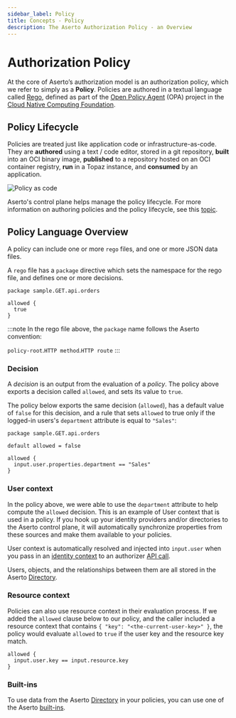 ```yaml
---
sidebar_label: Policy
title: Concepts - Policy
description: The Aserto Authorization Policy - an Overview
---
```


# Authorization Policy

At the core of Aserto’s authorization model is an authorization policy, which we refer to simply as a **Policy**. Policies are authored in a textual language called [Rego](https://www.openpolicyagent.org/docs/latest/policy-language/), defined as part of the [Open Policy Agent](https://www.openpolicyagent.org/) (OPA) project in the [Cloud Native Computing Foundation](https://www.cncf.io/).

## Policy Lifecycle

Policies are treated just like application code or infrastructure-as-code. They are **authored** using a text / code editor, stored in a git repository, **built** into an OCI binary image, **published** to a repository hosted on an OCI container registry, **run** in a Topaz instance, and **consumed** by an application.

![Policy as code](/policy-as-code.png)

Aserto's control plane helps manage the policy lifecycle. For more information on authoring policies and the policy lifecycle, see this [topic](policy-lifecycle).

## Policy Language Overview

A policy can include one or more `rego` files, and one or more JSON data files.

A `rego` file has a `package` directive which sets the namespace for the rego file, and defines one or more decisions.

```rego
package sample.GET.api.orders

allowed {
  true
}
```

:::note
In the rego file above, the `package` name follows the Aserto convention:

`policy-root`.`HTTP method`.`HTTP route`
:::

### Decision

A _decision_ is an output from the evaluation of a _policy_. The policy above exports a
decision called `allowed`, and sets its value to `true`.

The policy below exports the same decision (`allowed`), has a default value of `false` for this
decision, and a rule that sets `allowed` to true only if the logged-in users's `department` attribute
is equal to `"Sales"`:

```rego
package sample.GET.api.orders

default allowed = false

allowed {
  input.user.properties.department == "Sales"
}
```

### User context

In the policy above, we were able to use the `department` attribute to help compute the `allowed` decision. This is an example of User context that is used in a policy. If you hook up your identity providers and/or directories to the Aserto control plane, it will automatically synchronize properties from these sources and make them available to your policies.

User context is automatically resolved and injected into `input.user` when you pass in an [identity context](/docs/authorizer-guide/identity-context) to an authorizer [API call](/docs/authorizer-guide/authz).

Users, objects, and the relationships between them are all stored in the Aserto [Directory](/docs/overview/directory).

### Resource context

Policies can also use resource context in their evaluation process. If we added the `allowed` clause below to our policy, and the caller included a resource context that contains `{ "key": "<the-current-user-key>" }`, the policy would evaluate `allowed` to `true` if the user key and the resource key match.

```rego
allowed {
  input.user.key == input.resource.key
}
```

### Built-ins

To use data from the Aserto [Directory](/docs/overview/directory) in your policies, you can use one of the Aserto [built-ins](/docs/authorizer-guide/built-ins).
